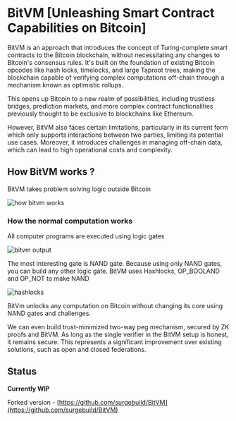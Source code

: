 # BitVM [Unleashing Smart Contract Capabilities on Bitcoin]

BitVM is an approach that introduces the concept of Turing-complete smart contracts to the Bitcoin blockchain, without necessitating any changes to Bitcoin's consensus rules. It's built on the foundation of existing Bitcoin opcodes like hash locks, timelocks, and large Taproot trees, making the blockchain capable of verifying complex computations off-chain through a mechanism known as optimistic rollups​​​​.

This opens up Bitcoin to a new realm of possibilities, including trustless bridges, prediction markets, and more complex contract functionalities previously thought to be exclusive to blockchains like Ethereum​​.

However, BitVM also faces certain limitations, particularly in its current form which only supports interactions between two parties, limiting its potential use cases. Moreover, it introduces challenges in managing off-chain data, which can lead to high operational costs and complexity​​​​.

## How BitVM works ?

BitVM takes problem solving logic outside Bitcoin

<img
  className="md:w-[75%] mx-auto"
  src="/assets/how-bitvm-works.png"
  alt="how bitvm works"
/>

### How the normal computation works

All computer programs are executed using logic gates

<img
  className="md:w-[40%] w-[60%] mx-auto"
  src="/assets/bitvm-output.png"
  alt="bitvm output"
/>

The most interesting gate is NAND gate. Because using only NAND gates, you can build any other logic gate. BitVM uses Hashlocks, OP_BOOLAND and OP_NOT to make NAND

<img
  className="md:w-[60%] w-[80%] mx-auto"
  src="/assets/hashlocks.png"
  alt="hashlocks"
/>

BitVm unlocks any computation on Bitcoin without changing its core using NAND gates
and challenges.

We can even build trust-minimized two-way peg mechanism, secured by ZK proofs and BitVM. As long as the single verifier in the BitVM setup is honest, it remains secure. This represents a significant improvement over existing solutions, such as open and closed federations.

## Status

**Currently WIP**

Forked version - [https://github.com/surgebuild/BitVM](https://github.com/surgebuild/BitVM)
